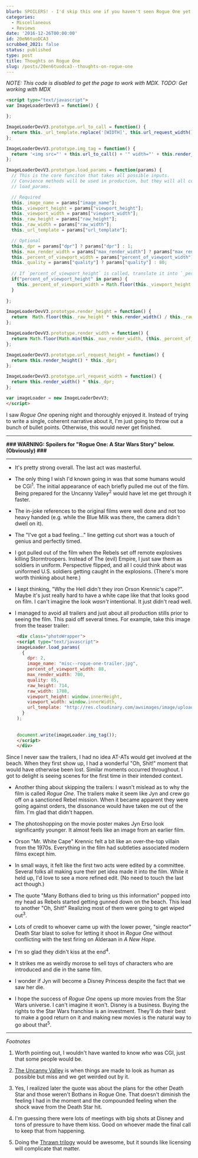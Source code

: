 ```yaml
---
blurb: SPOILERS! - I'd skip this one if you haven't seen Rogue One yet.
categories:
  - Miscellaneous
  - Reviews
date: '2016-12-26T00:00:00'
id: 20eN6tuoDCA3
scrubbed_2021: false
status: published
type: post
title: Thoughts on Rogue One
slug: /posts/20en6tuodca3--thoughts-on-rogue-one
---
```


*NOTE: This code is disabled to get the page to work with MDX. TODO: Get working with MDX*

```html
<script type="text/javascript">
var ImageLoaderDevV3 = function() {

};

ImageLoaderDevV3.prototype.url_to_call = function() {
  return this._url_template.replace('[WIDTH]', this.url_request_width()).replace('[HEIGHT]', this.url_request_height()).replace('[QUALITY]', this._quality).replace('[IMAGE_NAME]', this._image_name) 
};

ImageLoaderDevV3.prototype.img_tag = function() {
  return '<img src="' + this.url_to_call() + '" width="' + this.render_width() + '" height="' + this.render_height() + '" />'
};

ImageLoaderDevV3.prototype.load_params = function(params) {
  // This is the core funciton that takes all possible inputs.
  // Convience methods will be used in production, but they will all communicate
  // load_params. 

  // Required
  this._image_name = params["image_name"];
  this._viewport_height = params["viewport_height"];
  this._viewport_width = params["viewport_width"];
  this._raw_height = params["raw_height"];
  this._raw_width = params["raw_width"];
  this._url_template = params["url_template"];

  // Optional 
  this._dpr = params["dpr"] ? params["dpr"] : 1;
  this._max_render_width = params["max_render_width"] ? params["max_render_width"] : params["raw_width"];
  this._percent_of_viewport_width = params["percent_of_viewport_width"] ? params["percent_of_viewport_width"] : 100;
  this._quality = params["quality"] ? params["quality"] : 80;
  
  // If `percent_of_viewport_height` is called, translate it into `_percent_of_viewport_width`.
  if("percent_of_viewport_height" in params) {
    this._percent_of_viewport_width = Math.floor(this._viewport_height * params["percent_of_viewport_height"] * this._raw_width / this._raw_height / this._viewport_width);
  }
  
};

ImageLoaderDevV3.prototype.render_height = function() {
  return  Math.floor(this._raw_height * this.render_width() / this._raw_width );
};

ImageLoaderDevV3.prototype.render_width = function() {
  return Math.floor(Math.min(this._max_render_width, (this._percent_of_viewport_width * .01 * this._viewport_width)));
};

ImageLoaderDevV3.prototype.url_request_height = function() {
  return this.render_height() * this._dpr; 
};

ImageLoaderDevV3.prototype.url_request_width = function() {
  return this.render_width() * this._dpr; 
};

var imageLoader = new ImageLoaderDevV3;
</script>
```

I saw _Rogue One_ opening night and thoroughly enjoyed it. Instead of trying to write a single, coherent narrative about it, I'm just going to throw out a bunch of bullet points. Otherwise, this would never get finished.

---


__### WARNING: Spoilers for "Rogue One: A Star Wars Story" below. (Obviously) ###__

---


- It's pretty strong overall. The last act was masterful. 

- The only thing I wish I'd known going in was that some humans would be CGI<sup>1</sup>. The initial appearance of each briefly pulled me out of the film. Being prepared for the Uncanny Valley<sup>2</sup> would have let me get through it faster. 

- The in-joke references to the original films were well done and not too heavy handed (e.g. while the Blue Milk was there, the camera didn't dwell on it).

- The "I've got a bad feeling..." line getting cut short was a touch of genius and perfectly timed. 

- I got pulled out of the film when the Rebels set off remote explosives killing Stormtroopers. Instead of The (evil) Empire, I just saw them as soldiers in uniform. Perspective flipped, and all I could think about was uniformed U.S. soldiers getting caught in the explosions. (There's more worth thinking about here.)

- I kept thinking, "Why the Hell didn't they iron Orson Krennic's cape?". Maybe it's just really hard to have a white cape like that that looks good on film. I can't imagine the look _wasn't_ intentional. It just didn't read well.

- I managed to avoid all trailers and just about all production stills prior to seeing the film. This paid off several times. For example, take this image from the teaser trailer:

```html
    <div class="photoWrapper">
    <script type="text/javascript">
    imageLoader.load_params(
      {
        dpr: 2,
        image_name: "misc--rogue-one-trailer.jpg",
        percent_of_viewport_width: 88,
        max_render_width: 700,
        quality: 85,
        raw_height: 714,
        raw_width: 1708,
        viewport_height: window.innerHeight,
        viewport_width: window.innerWidth,
        url_template: "http://res.cloudinary.com/awsimages/image/upload/w_[WIDTH],h_[HEIGHT],q_[QUALITY]/i/[IMAGE_NAME]"
      }
    );
    
  
    document.write(imageLoader.img_tag());
    </script>
    </div>
```


Since I never saw the trailers, I had no idea AT-ATs would get involved at the beach. When they first show up, I had a wonderful "Oh, Shit!" moment that would have otherwise been lost. Similar moments occurred throughout. I got to delight is seeing scenes for the first time in their intended context.

- Another thing about skipping the trailers: I wasn't mislead as to why the film is called _Rogue One_. The trailers make it seem like Jyn and crew go off on a sanctioned Rebel mission. When it became apparent they were going against orders, the dissonance would have taken me out of the film. I'm glad that didn't happen.

- The photoshopping on the movie poster makes Jyn Erso look significantly younger. It almost feels like an image from an earlier film. 

- Orson "Mr. White Cape" Krennic felt a bit like an over-the-top villain from the 1970s. Everything in the film had subtleties associated modern films except him.

- In small ways, it felt like the first two acts were edited by a committee. Several folks all making sure their pet idea made it into the film. While it held up, I'd love to see a more refined edit. (No need to touch the last act though.) 

- The quote "Many Bothans died to bring us this information" popped into my head as Rebels started getting gunned down on the beach. This lead to another "Oh, Shit!" Realizing most of them were going to get wiped out<sup>3</sup>. 

- Lots of credit to whoever came up with the lower power, "single reactor" Death Star blast to solve for letting it shoot in _Rogue One_ without conflicting with the test firing on Alderaan in _A New Hope_.

- I'm so glad they didn't kiss at the end<sup>4</sup>.

- It strikes me as weirdly morose to sell toys of characters who are introduced and die in the same film.

- I wonder if Jyn will become a Disney Princess despite the fact that we saw her die. 

- I hope the success of _Rogue One_ opens up more movies from the Star Wars universe. I can't imagine it won't. Disney is a business. Buying the rights to the Star Wars franchise is an investment. They'll do their best to make a good return on it and making new movies is the natural way to go about that<sup>5</sup>. 



---


_Footnotes_

1. Worth pointing out, I wouldn't have wanted to know _who_ was CGI, just that some people would be.

2. [The Uncanny Valley](https://en.wikipedia.org/wiki/Uncanny_valley) is when things are made to look as human as possible but miss and we get weirded out by it. 

3. Yes, I realized later the quote was about the plans for the other Death Star and those weren't Bothans in Rogue One. That doesn't diminish the feeling I had in the moment and the compounded feeling when the shock wave from the Death Star hit.

4. I'm guessing there were lots of meetings with big shots at Disney and tons of pressure to have them kiss. Good on whoever made the final call to keep that from happening.

5. Doing the [Thrawn trilogy](https://en.wikipedia.org/wiki/Thrawn_trilogy) would be awesome, but it sounds like licensing will complicate that matter.
